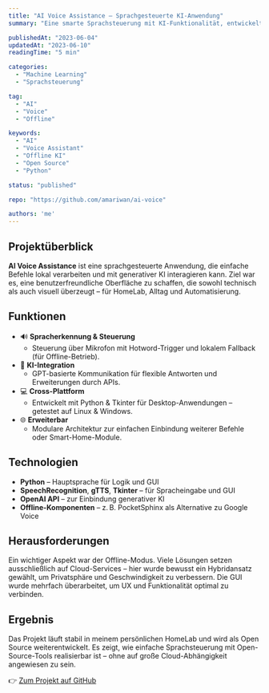 ```yaml
---
title: "AI Voice Assistance – Sprachgesteuerte KI-Anwendung"
summary: "Eine smarte Sprachsteuerung mit KI-Funktionalität, entwickelt in Python mit Fokus auf Nutzererlebnis, Offline-Funktion und Open-Source-Schnittstellen."

publishedAt: "2023-06-04"
updatedAt: "2023-06-10"
readingTime: "5 min"

categories:
  - "Machine Learning"
  - "Sprachsteuerung"

tag:
  - "AI"
  - "Voice"
  - "Offline"

keywords:
  - "AI"
  - "Voice Assistant"
  - "Offline KI"
  - "Open Source"
  - "Python"

status: "published"

repo: "https://github.com/amariwan/ai-voice"

authors: 'me'
---
```


## Projektüberblick

**AI Voice Assistance** ist eine sprachgesteuerte Anwendung, die einfache Befehle lokal verarbeiten und mit generativer KI interagieren kann. Ziel war es, eine benutzerfreundliche Oberfläche zu schaffen, die sowohl technisch als auch visuell überzeugt – für HomeLab, Alltag und Automatisierung.

## Funktionen

- 🔊 **Spracherkennung & Steuerung**
  - Steuerung über Mikrofon mit Hotword-Trigger und lokalem Fallback (für Offline-Betrieb).
- 🧠 **KI-Integration**
  - GPT-basierte Kommunikation für flexible Antworten und Erweiterungen durch APIs.
- 💻 **Cross-Plattform**
  - Entwickelt mit Python & Tkinter für Desktop-Anwendungen – getestet auf Linux & Windows.
- 🌐 **Erweiterbar**
  - Modulare Architektur zur einfachen Einbindung weiterer Befehle oder Smart-Home-Module.

## Technologien

- **Python** – Hauptsprache für Logik und GUI
- **SpeechRecognition**, **gTTS**, **Tkinter** – für Spracheingabe und GUI
- **OpenAI API** – zur Einbindung generativer KI
- **Offline-Komponenten** – z. B. PocketSphinx als Alternative zu Google Voice

## Herausforderungen

Ein wichtiger Aspekt war der Offline-Modus. Viele Lösungen setzen ausschließlich auf Cloud-Services – hier wurde bewusst ein Hybridansatz gewählt, um Privatsphäre und Geschwindigkeit zu verbessern. Die GUI wurde mehrfach überarbeitet, um UX und Funktionalität optimal zu verbinden.

## Ergebnis

Das Projekt läuft stabil in meinem persönlichen HomeLab und wird als Open Source weiterentwickelt. Es zeigt, wie einfache Sprachsteuerung mit Open-Source-Tools realisierbar ist – ohne auf große Cloud-Abhängigkeit angewiesen zu sein.

👉 [Zum Projekt auf GitHub](https://github.com/amariwan/AI-Voice-Assistance)
